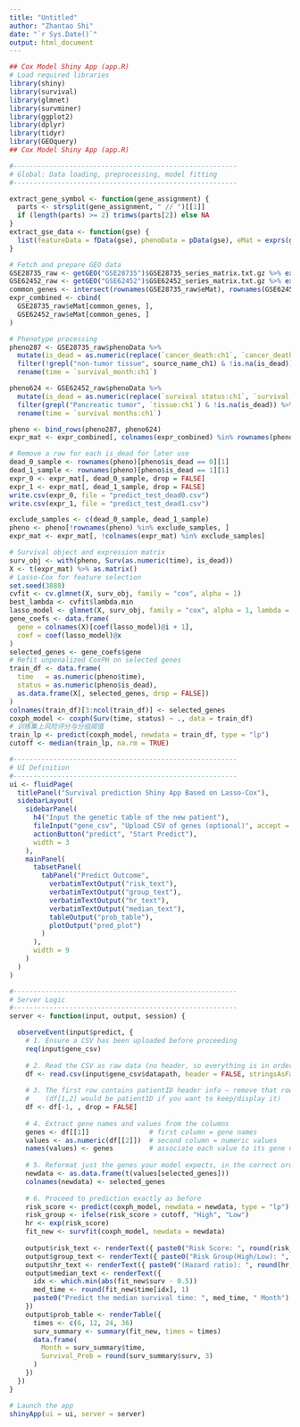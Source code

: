 ```yaml
---
title: "Untitled"
author: "Zhantao Shi"
date: "`r Sys.Date()`"
output: html_document
---
```

```r
## Cox Model Shiny App (app.R)
# Load required libraries
library(shiny)
library(survival)
library(glmnet)
library(survminer)
library(ggplot2)
library(dplyr)
library(tidyr)
library(GEOquery) 
## Cox Model Shiny App (app.R)

#--------------------------------------------------------
# Global: Data loading, preprocessing, model fitting
#--------------------------------------------------------
```

```r
extract_gene_symbol <- function(gene_assignment) {
  parts <- strsplit(gene_assignment, " // ")[[1]]
  if (length(parts) >= 2) trimws(parts[2]) else NA
}
extract_gse_data <- function(gse) {
  list(featureData = fData(gse), phenoData = pData(gse), eMat = exprs(gse))
}

# Fetch and prepare GEO data
GSE28735_raw <- getGEO("GSE28735")$GSE28735_series_matrix.txt.gz %>% extract_gse_data()
GSE62452_raw <- getGEO("GSE62452")$GSE62452_series_matrix.txt.gz %>% extract_gse_data()
common_genes <- intersect(rownames(GSE28735_raw$eMat), rownames(GSE62452_raw$eMat))
expr_combined <- cbind(
  GSE28735_raw$eMat[common_genes, ],
  GSE62452_raw$eMat[common_genes, ]
)

# Phenotype processing
pheno287 <- GSE28735_raw$phenoData %>%
  mutate(is_dead = as.numeric(replace(`cancer_death:ch1`, `cancer_death:ch1` == "na", NA))) %>%
  filter(!grepl("non-tumor tissue", source_name_ch1) & !is.na(is_dead)) %>%
  rename(time = `survival_month:ch1`)

pheno624 <- GSE62452_raw$phenoData %>%
  mutate(is_dead = as.numeric(replace(`survival status:ch1`, `survival status:ch1` %in% c("na","?"), NA))) %>%
  filter(grepl("Pancreatic tumor", `tissue:ch1`) & !is.na(is_dead)) %>%
  rename(time = `survival months:ch1`)

pheno <- bind_rows(pheno287, pheno624)
expr_mat <- expr_combined[, colnames(expr_combined) %in% rownames(pheno)]

# Remove a row for each is_dead for later use
dead_0_sample <- rownames(pheno)[pheno$is_dead == 0][1]
dead_1_sample <- rownames(pheno)[pheno$is_dead == 1][1]
expr_0 <- expr_mat[, dead_0_sample, drop = FALSE]
expr_1 <- expr_mat[, dead_1_sample, drop = FALSE]
write.csv(expr_0, file = "predict_test_dead0.csv")
write.csv(expr_1, file = "predict_test_dead1.csv")

exclude_samples <- c(dead_0_sample, dead_1_sample)
pheno <- pheno[!rownames(pheno) %in% exclude_samples, ]
expr_mat <- expr_mat[, !colnames(expr_mat) %in% exclude_samples]
```

```r
# Survival object and expression matrix
surv_obj <- with(pheno, Surv(as.numeric(time), is_dead))
X <- t(expr_mat) %>% as.matrix()
# Lasso-Cox for feature selection
set.seed(3888)
cvfit <- cv.glmnet(X, surv_obj, family = "cox", alpha = 1)
best_lambda <- cvfit$lambda.min
lasso_model <- glmnet(X, surv_obj, family = "cox", alpha = 1, lambda = best_lambda)
gene_coefs <- data.frame(
  gene = colnames(X)[coef(lasso_model)@i + 1],
  coef = coef(lasso_model)@x
)
selected_genes <- gene_coefs$gene
# Refit unpenalized CoxPH on selected genes
train_df <- data.frame(
  time   = as.numeric(pheno$time),
  status = as.numeric(pheno$is_dead),
  as.data.frame(X[, selected_genes, drop = FALSE])
)
colnames(train_df)[3:ncol(train_df)] <- selected_genes
coxph_model <- coxph(Surv(time, status) ~ ., data = train_df)
# 训练集上风险评分与分组阈值
train_lp <- predict(coxph_model, newdata = train_df, type = "lp")
cutoff <- median(train_lp, na.rm = TRUE)
```

```r
#--------------------------------------------------------
# UI Definition
#--------------------------------------------------------
ui <- fluidPage(
  titlePanel("Survival prediction Shiny App Based on Lasso-Cox"),
  sidebarLayout(
    sidebarPanel(
      h4("Input the genetic table of the new patient"),
      fileInput("gene_csv", "Upload CSV of genes (optional)", accept = c(".csv")),
      actionButton("predict", "Start Predict"),
      width = 3
    ),
    mainPanel(
      tabsetPanel(
        tabPanel("Predict Outcome",
          verbatimTextOutput("risk_text"),
          verbatimTextOutput("group_text"),
          verbatimTextOutput("hr_text"),
          verbatimTextOutput("median_text"),
          tableOutput("prob_table"),
          plotOutput("pred_plot")
        )
      ),
      width = 9
    )
  )
)

#--------------------------------------------------------
# Server Logic
#--------------------------------------------------------
server <- function(input, output, session) {

  observeEvent(input$predict, {
    # 1. Ensure a CSV has been uploaded before proceeding
    req(input$gene_csv)
    
    # 2. Read the CSV as raw data (no header, so everything is in order)
    df <- read.csv(input$gene_csv$datapath, header = FALSE, stringsAsFactors = FALSE)
  
    # 3. The first row contains patientID header info — remove that row
    #    (df[1,2] would be patientID if you want to keep/display it)
    df <- df[-1, , drop = FALSE]
    
    # 4. Extract gene names and values from the columns
    genes <- df[[1]]               # first column = gene names
    values <- as.numeric(df[[2]])  # second column = numeric values
    names(values) <- genes         # associate each value to its gene name
    
    # 5. Reformat just the genes your model expects, in the correct order
    newdata <- as.data.frame(t(values[selected_genes]))
    colnames(newdata) <- selected_genes
  
    # 6. Proceed to prediction exactly as before
    risk_score <- predict(coxph_model, newdata = newdata, type = "lp")
    risk_group <- ifelse(risk_score > cutoff, "High", "Low")
    hr <- exp(risk_score)
    fit_new <- survfit(coxph_model, newdata = newdata)
  
    output$risk_text <- renderText({ paste0("Risk Score: ", round(risk_score, 3)) })
    output$group_text <- renderText({ paste0("Risk Group(High/Low): ", risk_group) })
    output$hr_text <- renderText({ paste0("(Hazard ratio): ", round(hr, 3)) })
    output$median_text <- renderText({
      idx <- which.min(abs(fit_new$surv - 0.5))
      med_time <- round(fit_new$time[idx], 1)
      paste0("Predict the median survival time: ", med_time, " Month")
    })
    output$prob_table <- renderTable({
      times <- c(6, 12, 24, 36)
      surv_summary <- summary(fit_new, times = times)
      data.frame(
        Month = surv_summary$time,
        Survival_Prob = round(surv_summary$surv, 3)
      )
    })
  })
}

# Launch the app
shinyApp(ui = ui, server = server)

```


